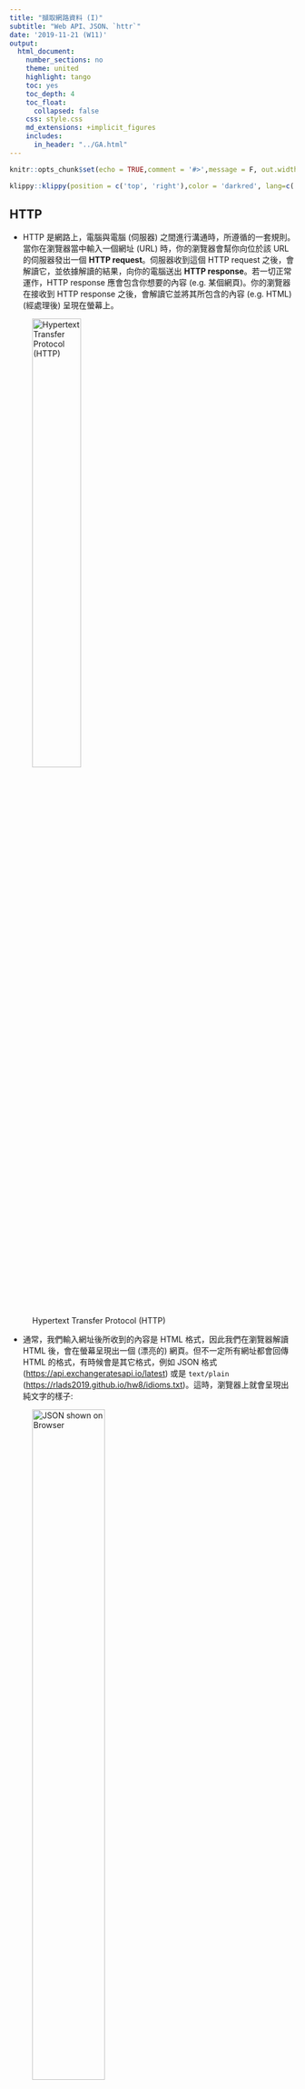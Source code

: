 ```yaml
---
title: "擷取網路資料 (I)"
subtitle: "Web API、JSON、`httr`"
date: '2019-11-21 (W11)'
output:
  html_document:
    number_sections: no
    theme: united
    highlight: tango
    toc: yes
    toc_depth: 4
    toc_float:
      collapsed: false
    css: style.css
    md_extensions: +implicit_figures
    includes:
      in_header: "../GA.html"
---
```


```r
knitr::opts_chunk$set(echo = TRUE,comment = '#>',message = F, out.width = '70%', fig.align='center')
```

```r
klippy::klippy(position = c('top', 'right'),color = 'darkred', lang=c('r', 'txt'))
```


## HTTP

- HTTP 是網路上，電腦與電腦 (伺服器) 之間進行溝通時，所遵循的一套規則。當你在瀏覽器當中輸入一個網址 (URL) 時，你的瀏覽器會幫你向位於該 URL 的伺服器發出一個 **HTTP request**。伺服器收到這個 HTTP request 之後，會解讀它，並依據解讀的結果，向你的電腦送出 **HTTP response**。若一切正常運作，HTTP response 應會包含你想要的內容 (e.g. 某個網頁)。你的瀏覽器在接收到 HTTP response 之後，會解讀它並將其所包含的內容 (e.g. HTML) (經處理後) 呈現在螢幕上。
    
![Hypertext Transfer Protocol (HTTP)](HTTP.png){.half style='width:45%'}

- 通常，我們輸入網址後所收到的內容是 HTML 格式，因此我們在瀏覽器解讀 HTML 後，會在螢幕呈現出一個 (漂亮的) 網頁。但不一定所有網址都會回傳 HTML 的格式，有時候會是其它格式，例如 JSON 格式 (<https://api.exchangeratesapi.io/latest>) 或是 `text/plain` (<https://rlads2019.github.io/hw8/idioms.txt>)。這時，瀏覽器上就會呈現出純文字的樣子:

![JSON shown on Browser](json_on_browser.png){.half style='width:55%'}


- 伺服器回傳 JSON 格式不是為了 (直接) 給人看的，而是為了**方便程式與電腦處理**。換言之，位在這個 URL 的伺服器希望使用者**透過程式與自己互動**，因此它不提供一個漂亮的界面 (i.e. 網頁)，而是提供一個 [Web API](https://en.wikipedia.org/wiki/Web_API)，讓使用者可以透過程式語言直接取得乾淨、結構化的資料。


## URL 結構 {#url-structure}

- Web API 的設計常是透過讓使用者在 URL 加上一些訊息 (query string)，藉此得知使用者想取得哪些資料。
    - 例如，[Foreign exchange rates API](https://exchangeratesapi.io) 透過使用者在 URL 之後加上的 `start_at=<date>` 以及 `end_at=<date>`，判斷回傳的資料所需包含的時間範圍: `https://api.exchangeratesapi.io/history?start_at=2018-01-01&end_at=2018-09-01`

- URL 當中的 query string 具有一些特殊的結構。query string 讓使用者可以提供一或多個 key-value pairs (需看 API 說明文件)。例如，上方例子中的 `start_at` 與 `end_at` 即為 key-value pairs 中的 key，在 key 與 value 之間則用 `=` 分隔。詳見下圖的 URL 結構。

![URL 結構](url_structure.png){.half}


## `httr`

![](http_with_r.png){.half style='width:45%'}

- 我們通常是透過瀏覽器與網路上的其它電腦 (伺服器) 互動 (i.e. 透過瀏覽器發出/接收 HTTP request/response)。但我們也可以透過 R 做到這件事 --- 套件 `httr` 即提供一些函數方便在 R 裡面處理 HTTP request/response。

- 下方，我們使用 `httr::GET()` 向 `https://api.exchangeratesapi.io/history?start_at=2018-01-01&end_at=2019-02-01` 發出 HTTP request，以取得 `2018-01-01` 至 `2019-02-01` 之間的匯率資料:

    ```r
    library(httr)
    
    req <- GET('https://api.exchangeratesapi.io/',
               path = 'history',
               query = list(start_at = "2018-01-01",
                            end_at = "2019-02-01"))
    ```
    
    - 雖然我們可以將**整個 URL** 以字串的形式寫在 `httr::GET()` 的第一個 argument，但我們通常會將 URL 拆開成 **base URL**, **path** 以及 **query string** 這三個部份 (見上 [URL 結構](#url-structure))，再透過 `httr::GET()` 所提供的一些 argument 組出完整的 URL[^separate-url]:
      ![](url_example.png)
      
      - `url` (first arg.): URL 中的 base URL，即上圖綠色部份 `https://api.exchangeratesapi.io/`
      - `path`: URL 中的 path，即上圖紫色部份 `history`
      - `query`: URL 中的 query string。在 `httr::GET()` 中，query 是以 `list` 的資料結構提供。上方的 URL 因為有兩個 key-value pairs，所以 `query` 這個 argument 也由兩個元素 (皆有 name) 組成。
    

- `httr::GET()` 會將 HTTP request 以及接收到的 HTTP response 轉換成 R 的物件。例如，`req[["url"]]` 可以取得 HTTP request 目的地 URL，`req[["status_code"]]` 則可以看到伺服器回傳 (HTTP response) 的訊息 (200 代表 request 成功，4** 通常代表失敗)：

    ```r
    req[["url"]]
    req[["status_code"]]
    ```

- 若要取得 HTTP response 的內容，可使用 `httr::content()`。若 response 的內容格式是 JSON，XML 或 HTML，`httr::content()` 會自動將其轉換成 R 的物件，若不想自動進行這件事，可加入 `as = "text"` 這個 argument：
    ```r
    content(req)
    cat(content(req, as = "text"))
    ```


[^separate-url]: 有時候，我們會需要系統性改變 URL 的某部份 (e.g., 想取得**每年** 1/1 至 2/1 的資料) 以取得所需資料。這時，若不使用 `httr::GET()` 所提供的 `path` 與 `query` 等 argument，就需自己另外以 `paste0()` 等函數製造 URL。這會造成程式變得比較龐大且複雜。


#### HTTTP request methods

HTTP request 有許多「不同」的種類，稱為 [request methods](https://developer.mozilla.org/en-US/docs/Web/HTTP/Methods)。最常見的一種即是 `GET method`，例如在網頁輸入 URL 或是剛剛使用的 `httr::GET()`， 都是在向伺服器發出 `GET` request。`GET` request 的目的是向伺服器**取得**資料。另一種常見的 request method 是 `POST`。`POST` request 的目的是向伺服器**提交**資料，常見的例子是「帳號登入」與「填寫表單」。關於 HTTP request methods 可見 <https://developer.mozilla.org/en-US/docs/Web/HTTP/Methods>。


## JSON

- JSON 是一種純文字格式，跟 `.csv` 一樣是用來記錄結構化資訊的一種格式。但 JSON 可以記錄結構複雜許多的資料，因為它可以具有階層 (巢狀) 結構。

- JSON 所記錄的資料，結構上與 R 的 list 非常接近。下圖左邊的 R 程式碼所建立出的 list，其表徵的資料結構，等價於右方的 JSON:
    ![](json_v_list.png)
    - 在 R 裡面，可以使用 `jsonlite` 套件協助處理 JSON。例如，`jsonlite::fromJSON()` 可將符合 JSON 格式的字串轉換成 R 的 list (反之，使用 `jsonlite::toJSON()`):
      ```r
      json_str1 = '{
        "name":"美髮",
        "subscriptionCount":1838,
        "subscribed":false,
        "topics":["剪髮","染髮","洗髮"],
        "postThumbnail":{
          "size":null
        }
      }'
      
      jsonlite::fromJSON(json_str1, simplifyVector = F)
      ```
    

#### Format

- 通常，JSON 格式是以 `{` 開頭，以 `}` 結尾 (有時是 `[` 與 `]`)。在 `{` 與 `}` 之間，是由一個個 `key:value` pair 所組成，每個 key-value pair 之間以 `,` 分隔。key 的形式一定是字串，而 value 可為：
    - 字串、數值、布林值、`null`
    - 或是一個以 `{}` 包裹的 key-value pairs (i.e., 可具有巢狀結構)

- 在 JSON 格式裡，`{}` 之內的 key-value pair 並無次序關係。若要需要表徵先後次序，需使用 array: `[]`。在 `[]` 中，可以放入任意數量以及各個類別的資料 (彼此以 `,` 分隔)，例如：

    ```json
    {
      "id":"rlads2019",
      "array1":[1.1,"a string",false],
      "array2":[2,{"id":1234},null]
    }
    ```
